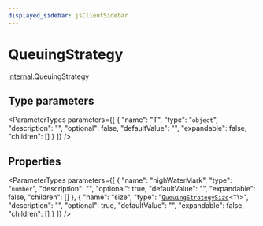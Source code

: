 ```yaml
---
displayed_sidebar: jsClientSidebar
---
```



# QueuingStrategy

[internal](../../modules/internal.mdx).QueuingStrategy

## Type parameters

<ParameterTypes parameters={[
  {
    "name": "T",
    "type": "`object`",
    "description": "",
    "optional": false,
    "defaultValue": "",
    "expandable": false,
    "children": []
  }
]} />

## Properties

<ParameterTypes parameters={[
  {
    "name": "highWaterMark",
    "type": "`number`",
    "description": "",
    "optional": true,
    "defaultValue": "",
    "expandable": false,
    "children": []
  },
  {
    "name": "size",
    "type": "[`QueuingStrategySize`](internal.QueuingStrategySize.mdx)<`T`\\>",
    "description": "",
    "optional": true,
    "defaultValue": "",
    "expandable": false,
    "children": []
  }
]} />
